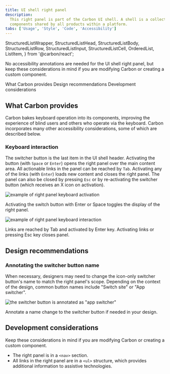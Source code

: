 ```yaml
---
title: UI shell right panel
description:
  This right panel is part of the Carbon UI shell. A shell is a collection of
  components shared by all products within a platform.
tabs: ['Usage', 'Style', 'Code', 'Accessibility']
---
```



  StructuredListWrapper,
  StructuredListHead,
  StructuredListBody,
  StructuredListRow,
  StructuredListInput,
  StructuredListCell,
  OrderedList,
  ListItem,
} from '@carbon/react';

<PageDescription>

No accessibility annotations are needed for the UI shell right panel, but keep
these considerations in mind if you are modifying Carbon or creating a custom
component.

</PageDescription>

<AnchorLinks>

<AnchorLink>What Carbon provides</AnchorLink>
<AnchorLink>Design recommendations</AnchorLink>
<AnchorLink>Development considerations</AnchorLink>

</AnchorLinks>

<A11yStatus layout="table" components="UI shell" />

## What Carbon provides

Carbon bakes keyboard operation into its components, improving the experience of
blind users and others who operate via the keyboard. Carbon incorporates many
other accessibility considerations, some of which are described below.

### Keyboard interaction

The switcher button is the last item in the UI shell header. Activating the
button (with `Space` or `Enter`) opens the right panel over the main content
area. All actionable links in the panel can be reached by `Tab`. Activating any
of the links (with `Enter`) loads new content and closes the right panel. The
panel can also be closed by pressing `Esc` or by re-activating the switcher
button (which receives an X icon on activation).

<Row>
<Column colLg={8}>

![example of right panel keyboard activation](images/right-panel-a11y-1.png)

<Caption>
  Activating the switch button with Enter or Space toggles the display of the
  right panel.
</Caption>

</Column>
</Row>

<Row>
<Column colLg={8}>

![example of right panel keyboard interaction](images/right-panel-a11y-2.png)

<Caption>
  Links are reached by Tab and activated by Enter key. Activating links or
  pressing Esc key closes panel.
</Caption>

</Column>
</Row>

## Design recommendations

### Annotating the switcher button name

When necessary, designers may need to change the icon-only switcher button's
name to match the right panel's scope. Depending on the context of the design,
common button names include "Switch site" or "App switcher".

<Row>
<Column colLg={8}>

![the switcher button is annotated as "app switcher"](images/right-panel-a11y-3.png)

<Caption>
  Annotate a name change to the switcher button if needed in your design.
</Caption>

</Column>
</Row>

## Development considerations

Keep these considerations in mind if you are modifying Carbon or creating a
custom component.

- The right panel is in a `<nav>` section.
- All links in the right panel are in a `<ul>` structure, which provides
  additional information to assistive technologies.
